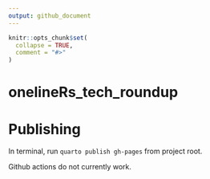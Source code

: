 ```yaml
---
output: github_document
---
```


<!-- README.md is generated from README.Rmd. Please edit that file -->

```r
knitr::opts_chunk$set(
  collapse = TRUE,
  comment = "#>"
)
```

# onelineRs_tech_roundup

<!-- badges: start -->
<!-- badges: end -->

# Publishing

In terminal, run `quarto publish gh-pages` from project root.

Github actions do not currently work.
